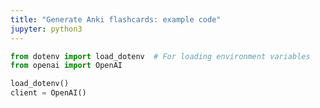 ```yaml
---
title: "Generate Anki flashcards: example code"
jupyter: python3
---
```


```python
from dotenv import load_dotenv  # For loading environment variables
from openai import OpenAI 
```

```python
load_dotenv()
client = OpenAI()
```

